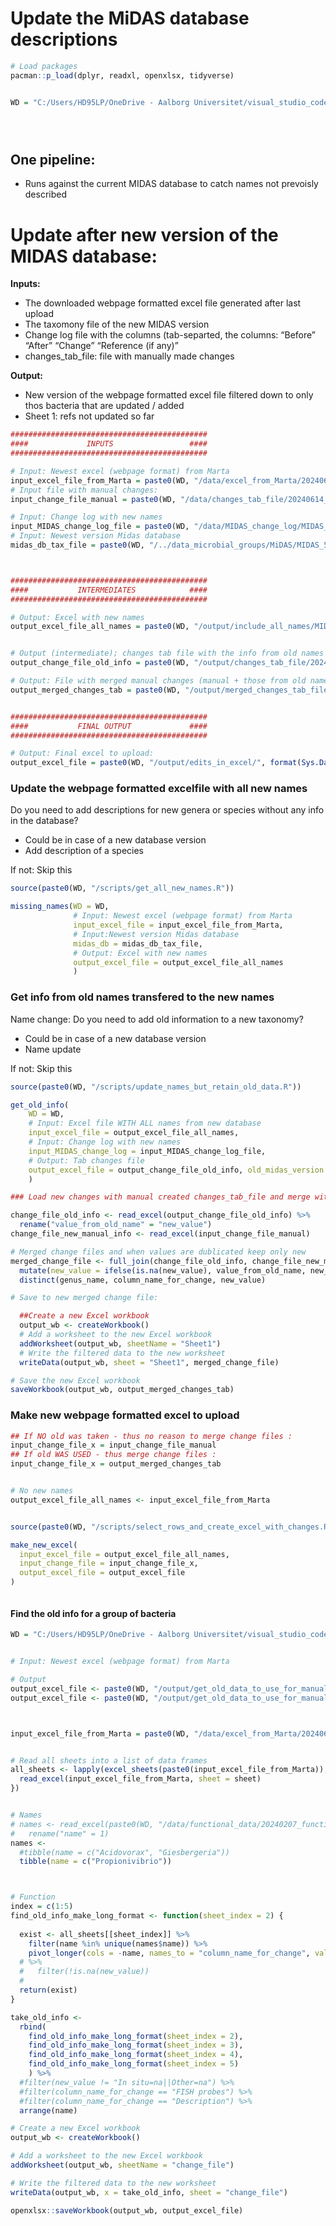 # Update the MiDAS database descriptions

```r

# Load packages
pacman::p_load(dplyr, readxl, openxlsx, tidyverse)


WD = "C:/Users/HD95LP/OneDrive - Aalborg Universitet/visual_studio_code/2023_update_MIDAS_field_guide"





```


## One pipeline: 

- Runs against the current MIDAS database to catch names not prevoisly described

# Update after new version of the MIDAS database: 

**Inputs:** 

- The downloaded webpage formatted excel file generated after last upload
- The taxomony file of the new MIDAS version
- Change log file with the columns (tab-separted, the columns: "Before"	"After"	"Change"	"Reference (if any)"
- changes_tab_file: file with manually made changes

**Output:**

- New version of the webpage formatted excel file filtered down to only thos bacteria that are updated / added
- Sheet 1: refs not updated so far


```r

############################################
####             INPUTS                 ####
############################################

# Input: Newest excel (webpage format) from Marta
input_excel_file_from_Marta = paste0(WD, "/data/excel_from_Marta/20240614_microbe_details_v2.xlsx")
# Input file with manual changes:
input_change_file_manual = paste0(WD, "/data/changes_tab_file/20240614_changes_v2.xlsx") 

# Input: Change log with new names
input_MIDAS_change_log_file = paste0(WD, "/data/MIDAS_change_log/MIDAS_changelog_53.txt")
# Input: Newest version Midas database 
midas_db_tax_file = paste0(WD, "/../data_microbial_groups/MiDAS/MIDAS_53_taxa.txt")



############################################
####           INTERMEDIATES            ####
############################################

# Output: Excel with new names  
output_excel_file_all_names = paste0(WD, "/output/include_all_names/MIDAS_53_excel_web_format.xlsx")


# Output (intermediate); changes tab file with the info from old names 
output_change_file_old_info = paste0(WD, "/output/changes_tab_file/20240301_MIDASv52_data_from_old_tax_names.xlsx")  

# Output: File with merged manual changes (manual + those from old names) 
output_merged_changes_tab = paste0(WD, "/output/merged_changes_tab_file/20240301_merged_changes_tab_file_v2.xlsx")


############################################
####           FINAL OUTPUT             ####
############################################

# Output: Final excel to upload:
output_excel_file = paste0(WD, "/output/edits_in_excel/", format(Sys.Date(), "%Y%m%d"), "_microbe_details_update_midas53.xlsx")

```



### Update the webpage formatted excelfile with all new names

Do you need to add descriptions for new genera or species without any info in the database? 

  - Could be in case of a new database version
  - Add description of a species 
    
If not: Skip this    

```r

source(paste0(WD, "/scripts/get_all_new_names.R"))

missing_names(WD = WD, 
              # Input: Newest excel (webpage format) from Marta
              input_excel_file = input_excel_file_from_Marta,
              # Input:Newest version Midas database 
              midas_db = midas_db_tax_file, 
              # Output: Excel with new names  
              output_excel_file = output_excel_file_all_names
              )

```


### Get info from old names transfered to the new names

Name change: Do you need to add old information to a new taxonomy?

  - Could be in case of a new database version
  - Name update 
    
If not: Skip this  


```r

source(paste0(WD, "/scripts/update_names_but_retain_old_data.R"))

get_old_info(
    WD = WD, 
    # Input: Excel file WITH ALL names from new database
    input_excel_file = output_excel_file_all_names,
    # Input: Change log with new names
    input_MIDAS_change_log = input_MIDAS_change_log_file, 
    # Output: Tab changes file
    output_excel_file = output_change_file_old_info, old_midas_version = "MiDAS 5.1"
    )

### Load new changes with manual created changes_tab_file and merge with the old info

change_file_old_info <- read_excel(output_change_file_old_info) %>% 
  rename("value_from_old_name" = "new_value")
change_file_new_manual_info <- read_excel(input_change_file_manual) 

# Merged change files and when values are dublicated keep only new 
merged_change_file <- full_join(change_file_old_info, change_file_new_manual_info) %>% 
  mutate(new_value = ifelse(is.na(new_value), value_from_old_name, new_value)) %>% 
  distinct(genus_name, column_name_for_change, new_value) 

# Save to new merged change file: 

  ##Create a new Excel workbook
  output_wb <- createWorkbook()
  # Add a worksheet to the new Excel workbook
  addWorksheet(output_wb, sheetName = "Sheet1")
  # Write the filtered data to the new worksheet
  writeData(output_wb, sheet = "Sheet1", merged_change_file)

# Save the new Excel workbook
saveWorkbook(output_wb, output_merged_changes_tab)

```


### Make new webpage formatted excel to upload

```r

## If NO old was taken - thus no reason to merge change files : 
input_change_file_x = input_change_file_manual
## If old WAS USED - thus merge change files : 
input_change_file_x = output_merged_changes_tab


# No new names 
output_excel_file_all_names <- input_excel_file_from_Marta


source(paste0(WD, "/scripts/select_rows_and_create_excel_with_changes.R"))

make_new_excel(
  input_excel_file = output_excel_file_all_names,
  input_change_file = input_change_file_x,
  output_excel_file = output_excel_file
)



```


#### Find the old info for a group of bacteria 

```r

WD = "C:/Users/HD95LP/OneDrive - Aalborg Universitet/visual_studio_code/2023_update_MIDAS_field_guide"


# Input: Newest excel (webpage format) from Marta

# Output 
output_excel_file <- paste0(WD, "/output/get_old_data_to_use_for_manual_changes/20240417_FISH_probes.xlsx")
output_excel_file <- paste0(WD, "/output/get_old_data_to_use_for_manual_changes/20240614_Propionivibrio.xlsx")



input_excel_file_from_Marta = paste0(WD, "/data/excel_from_Marta/20240614_microbe_details_v2.xlsx")


# Read all sheets into a list of data frames
all_sheets <- lapply(excel_sheets(paste0(input_excel_file_from_Marta)), function(sheet) {
  read_excel(input_excel_file_from_Marta, sheet = sheet)
})


# Names 
# names <- read_excel(paste0(WD, "/data/functional_data/20240207_functional groups_MiDAS5.2.xlsx")) %>% 
#   rename("name" = 1)
names <- 
  #tibble(name = c("Acidovorax", "Giesbergeria"))
  tibble(name = c("Propionivibrio"))



# Function 
index = c(1:5)
find_old_info_make_long_format <- function(sheet_index = 2) {
  
  exist <- all_sheets[[sheet_index]] %>% 
    filter(name %in% unique(names$name)) %>%  
    pivot_longer(cols = -name, names_to = "column_name_for_change", values_to = "new_value") 
  # %>% 
  #   filter(!is.na(new_value))
  #   
  return(exist)
}

take_old_info <- 
  rbind(
    find_old_info_make_long_format(sheet_index = 2), 
    find_old_info_make_long_format(sheet_index = 3), 
    find_old_info_make_long_format(sheet_index = 4),
    find_old_info_make_long_format(sheet_index = 5)
    ) %>% 
  #filter(new_value != "In situ=na||Other=na") %>% 
  #filter(column_name_for_change == "FISH probes") %>%
  #filter(column_name_for_change == "Description") %>% 
  arrange(name)

# Create a new Excel workbook
output_wb <- createWorkbook()

# Add a worksheet to the new Excel workbook
addWorksheet(output_wb, sheetName = "change_file")

# Write the filtered data to the new worksheet
writeData(output_wb, x = take_old_info, sheet = "change_file")

openxlsx::saveWorkbook(output_wb, output_excel_file)




```






